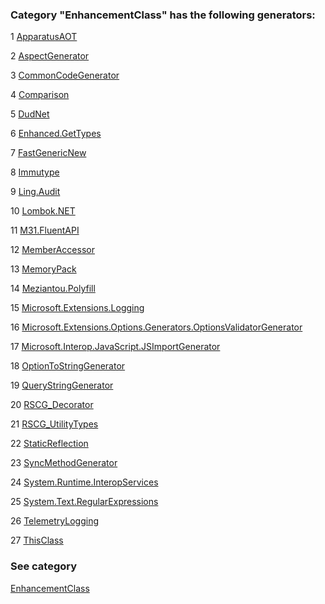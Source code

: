 ### Category "EnhancementClass" has the following generators:

   1 [ApparatusAOT](/docs/ApparatusAOT)

   2 [AspectGenerator](/docs/AspectGenerator)

   3 [CommonCodeGenerator](/docs/CommonCodeGenerator)

   4 [Comparison](/docs/Comparison)

   5 [DudNet](/docs/DudNet)

   6 [Enhanced.GetTypes](/docs/Enhanced.GetTypes)

   7 [FastGenericNew](/docs/FastGenericNew)

   8 [Immutype](/docs/Immutype)

   9 [Ling.Audit](/docs/Ling.Audit)

   10 [Lombok.NET](/docs/Lombok.NET)

   11 [M31.FluentAPI](/docs/M31.FluentAPI)

   12 [MemberAccessor](/docs/MemberAccessor)

   13 [MemoryPack](/docs/MemoryPack)

   14 [Meziantou.Polyfill](/docs/Meziantou.Polyfill)

   15 [Microsoft.Extensions.Logging](/docs/Microsoft.Extensions.Logging)

   16 [Microsoft.Extensions.Options.Generators.OptionsValidatorGenerator](/docs/Microsoft.Extensions.Options.Generators.OptionsValidatorGenerator)

   17 [Microsoft.Interop.JavaScript.JSImportGenerator](/docs/Microsoft.Interop.JavaScript.JSImportGenerator)

   18 [OptionToStringGenerator](/docs/OptionToStringGenerator)

   19 [QueryStringGenerator](/docs/QueryStringGenerator)

   20 [RSCG_Decorator](/docs/RSCG_Decorator)

   21 [RSCG_UtilityTypes](/docs/RSCG_UtilityTypes)

   22 [StaticReflection](/docs/StaticReflection)

   23 [SyncMethodGenerator](/docs/SyncMethodGenerator)

   24 [System.Runtime.InteropServices](/docs/System.Runtime.InteropServices)

   25 [System.Text.RegularExpressions](/docs/System.Text.RegularExpressions)

   26 [TelemetryLogging](/docs/TelemetryLogging)

   27 [ThisClass](/docs/ThisClass)

### See category

[EnhancementClass](/docs/Categories/EnhancementClass)
